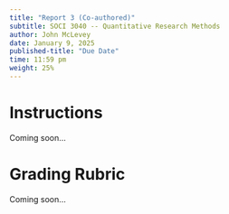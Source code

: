 ```yaml
---
title: "Report 3 (Co-authored)"
subtitle: SOCI 3040 -- Quantitative Research Methods
author: John McLevey
date: January 9, 2025
published-title: "Due Date"
time: 11:59 pm
weight: 25%
---
```


# Instructions

Coming soon...

# Grading Rubric

Coming soon...